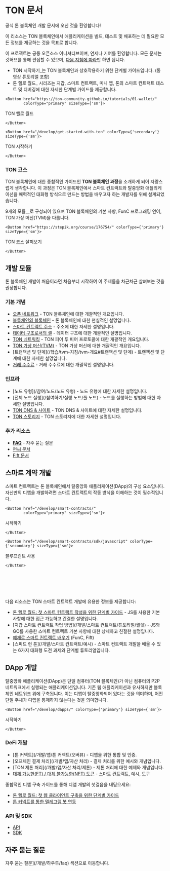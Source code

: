 
# TON 문서

공식 톤 블록체인 개발 문서에 오신 것을 환영합니다!

이 리소스는 TON 블록체인에서 애플리케이션을 빌드, 테스트 및 배포하는 데 필요한 모든 정보를 제공하는 것을 목표로 합니다.

이 프로젝트는 공동 오픈소스 이니셔티브이며, 언제나 기여를 환영합니다. 모든 문서는 깃허브를 통해 편집할 수 있으며, [다음 지침에 따라](/contribute)만 하면 됩니다.

- TON 시작하기\_는 TON 블록체인과 상호작용하기 위한 단계별 가이드입니다. (동영상 튜토리얼 포함)
- 톤 헬로 월드\_ 시리즈는 지갑, 스마트 컨트랙트, 미니 앱, 톤의 스마트 컨트랙트 테스트 및 디버깅에 대한 자세한 단계별 가이드를 제공합니다.

```mdx-code-block
<Button href="https://ton-community.github.io/tutorials/01-wallet/"
        colorType="primary" sizeType={'sm'}>
```

TON 헬로 월드

```mdx-code-block
</Button>
```

```mdx-code-block
<Button href="/develop/get-started-with-ton" colorType={'secondary'} sizeType={'sm'}>
```

TON 시작하기

```mdx-code-block
</Button>
```

### TON 코스

TON 블록체인에 대한 종합적인 가이드인 **TON 블록체인 과정**을 소개하게 되어 자랑스럽게 생각합니다. 이 과정은 TON 블록체인에서 스마트 컨트랙트와 탈중앙화 애플리케이션을 매력적인 대화형 방식으로 만드는 방법을 배우고자 하는 개발자를 위해 설계되었습니다.

9개의 모듈\_\_로 구성되어 있으며 TON 블록체인의 기본 사항, FunC 프로그래밍 언어, TON 가상 머신(TVM)을 다룹니다.

```mdx-code-block
<Button href="https://stepik.org/course/176754/" colorType={'primary'} sizeType={'sm'}>
```

TON 코스 살펴보기

```mdx-code-block
</Button>
```

## 개발 모듈

톤 블록체인 개발이 처음이라면 처음부터 시작하여 이 주제들을 차근차근 살펴보는 것을 권장합니다.

### 기본 개념

- [오픈 네트워크](/배우기/소개) - TON 블록체인에 대한 개괄적인 개요입니다.
- [블록체인의 블록체인](/학습/개요/ton-blockchain) - 톤 블록체인에 대한 현실적인 설명입니다.
- [스마트 컨트랙트 주소](/학습/개요/주소) - 주소에 대한 자세한 설명입니다.
- [데이터 구조로서의 셀](/학습/개요/셀) - 데이터 구조에 대한 개괄적인 설명입니다.
- [TON 네트워킹](/학습/네트워킹/개요) - TON 피어 투 피어 프로토콜에 대한 개괄적인 개요입니다.
- [TON 가상 머신(TVM)](/learn/tvm-instructions/tvm-overview) - TON 가상 머신에 대한 개괄적인 개요입니다.
- [트랜잭션 및 단계](/학습/tvm-지침/tvm-개요#트랜잭션 및 단계) - 트랜잭션 및 단계에 대한 자세한 설명입니다.
- [거래 수수료](/개발/스마트-계약/수수료) - 거래 수수료에 대한 개괄적인 설명입니다.

### 인프라

- [노드 유형](/참여/노드/노드 유형) - 노드 유형에 대한 자세한 설명입니다.
- [전체 노드 실행](/참여하기/실행 노드/풀 노드) - 노드를 실행하는 방법에 대한 자세한 설명입니다.
- [TON DNS & 사이트](/participate/web3/dns) - TON DNS & 사이트에 대한 자세한 설명입니다.
- [TON 스토리지](/참여/톤-스토리지/스토리지-데몬) - TON 스토리지에 대한 자세한 설명입니다.

### 추가 리소스

- [**FAQ**](/개발/하우투/faq) - 자주 묻는 질문
- [펀씨 문서](/개발/펀씨/오버뷰)
- [Fift 문서](/개발/fift/오버뷰)

## 스마트 계약 개발

스마트 컨트랙트는 톤 블록체인에서 탈중앙화 애플리케이션(DApp)의 구성 요소입니다. 자신만의 디앱을 개발하려면 스마트 컨트랙트의 작동 방식을 이해하는 것이 필수적입니다.

```mdx-code-block
<Button href="/develop/smart-contracts/"
        colorType="primary" sizeType={'sm'}>
```

시작하기

```mdx-code-block
</Button>
```

```mdx-code-block
<Button href="/develop/smart-contracts/sdk/javascript" colorType={'secondary'} sizeType={'sm'}>
```

블루프린트 사용

```mdx-code-block
</Button>
```

<br></br><br></br>

다음 리소스는 TON 스마트 컨트랙트 개발에 유용한 정보를 제공합니다:

- [톤 헬로 월드: 첫 스마트 컨트랙트 작성을 위한 단계별 가이드](https://ton-community.github.io/tutorials/02-contract/) - JS를 사용한 기본 사항에 대한 접근 가능하고 간결한 설명입니다.
- [지갑 스마트 컨트랙트 작업 방법](/개발/스마트 컨트랙트/튜토리얼/월렛) - JS와 GO를 사용한 스마트 컨트랙트 기본 사항에 대한 상세하고 친절한 설명입니다.
- [예제로 스마트 컨트랙트 배우기](/개발/스마트-컨트랙트/예제) (FunC, Fift)
- [스피드 런 톤](/개발/스마트 컨트랙트/예시) - 스마트 컨트랙트 개발을 배울 수 있는 6가지 대화형 도전 과제와 단계별 튜토리얼입니다.

## DApp 개발

탈중앙화 애플리케이션(DApp)은 단일 컴퓨터(TON 블록체인)가 아닌 컴퓨터의 P2P 네트워크에서 실행되는 애플리케이션입니다. 기존 웹 애플리케이션과 유사하지만 블록체인 네트워크 위에 구축됩니다. 이는 디앱이 탈중앙화되어 있다는 것을 의미하며, 어떤 단일 주체가 디앱을 통제하지 않는다는 것을 의미합니다.

```mdx-code-block
<Button href="/develop/dapps/" colorType={'primary'} sizeType={'sm'}>
```

시작하기

```mdx-code-block
</Button>
```

### DeFi 개발

- [톤 커넥트](/개발/앱/톤 커넥트/오버뷰) - 디앱을 위한 통합 및 인증.
- [오프체인 결제 처리](/개발/앱/자산 처리) - 결제 처리를 위한 예시와 개념입니다.
- [TON 제톤 처리](/개발/앱/자산 처리/제톤) - 제톤 처리에 대한 예제와 개념입니다.
- [대체 가능한(FT) / 대체 불가능한(NFT) 토큰](/개발/앱/디파이/토큰) - 스마트 컨트랙트, 예시, 도구

종합적인 디앱 구축 가이드를 통해 디앱 개발의 첫걸음을 내딛으세요:

- [톤 헬로 월드: 첫 웹 클라이언트 구축을 위한 단계별 가이드](https://ton-community.github.io/tutorials/03-client/)
- [톤 커넥트를 통한 텔레그램 봇 연동](/개발/앱/톤-커넥트/tg-bot-integration)

### API 및 SDK

- [API](/개발/앱/apis)
- [SDK](/개발/앱/apis/sdk)

## 자주 묻는 질문

자주 묻는 질문](/개발/하우투/faq) 섹션으로 이동합니다.
